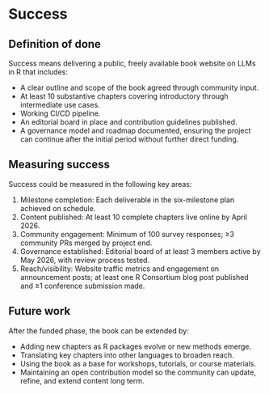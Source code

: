# Success

## Definition of done

Success means delivering a public, freely available book website on LLMs in R that includes:

- A clear outline and scope of the book agreed through community input.
- At least 10 substantive chapters covering introductory through intermediate use cases.
- Working CI/CD pipeline.
- An editorial board in place and contribution guidelines published.
- A governance model and roadmap documented, ensuring the project can continue after the initial period without further direct funding.

## Measuring success

Success could be measured in the following key areas:

1. Milestone completion: Each deliverable in the six-milestone plan achieved on schedule.
2. Content published: At least 10 complete chapters live online by April 2026.
3. Community engagement: Minimum of 100 survey responses; ≥3 community PRs merged by project end.
4. Governance established: Editorial board of at least 3 members active by May 2026, with review process tested.
5. Reach/visibility: Website traffic metrics and engagement on announcement posts; at least one R Consortium blog post published and ≥1 conference submission made.

## Future work

After the funded phase, the book can be extended by:

- Adding new chapters as R packages evolve or new methods emerge.
- Translating key chapters into other languages to broaden reach.
- Using the book as a base for workshops, tutorials, or course materials.
- Maintaining an open contribution model so the community can update, refine, and extend content long term.
